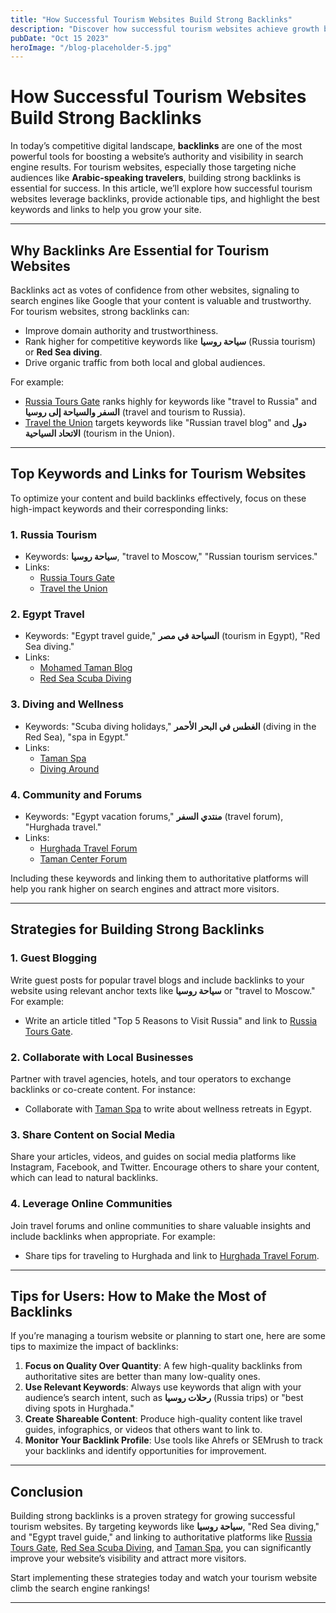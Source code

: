 ```yaml
---
title: "How Successful Tourism Websites Build Strong Backlinks"
description: "Discover how successful tourism websites achieve growth by building strong backlinks and learn actionable tips to improve your SEO strategy."
pubDate: "Oct 15 2023"
heroImage: "/blog-placeholder-5.jpg"
---
```


# How Successful Tourism Websites Build Strong Backlinks

In today’s competitive digital landscape, **backlinks** are one of the most powerful tools for boosting a website’s authority and visibility in search engine results. For tourism websites, especially those targeting niche audiences like **Arabic-speaking travelers**, building strong backlinks is essential for success. In this article, we’ll explore how successful tourism websites leverage backlinks, provide actionable tips, and highlight the best keywords and links to help you grow your site.

---

## Why Backlinks Are Essential for Tourism Websites

Backlinks act as votes of confidence from other websites, signaling to search engines like Google that your content is valuable and trustworthy. For tourism websites, strong backlinks can:
- Improve domain authority and trustworthiness.
- Rank higher for competitive keywords like **سياحة روسيا** (Russia tourism) or **Red Sea diving**.
- Drive organic traffic from both local and global audiences.

For example:
- [Russia Tours Gate](https://russiatoursgate.com/) ranks highly for keywords like "travel to Russia" and **السفر والسياحة إلى روسيا** (travel and tourism to Russia).
- [Travel the Union](https://traveltheunion.ru/) targets keywords like "Russian travel blog" and **دول الاتحاد السياحية** (tourism in the Union).

---

## Top Keywords and Links for Tourism Websites

To optimize your content and build backlinks effectively, focus on these high-impact keywords and their corresponding links:

### 1. **Russia Tourism**
- Keywords: **سياحة روسيا**, "travel to Moscow," "Russian tourism services."
- Links:
  - [Russia Tours Gate](https://russiatoursgate.com/)
  - [Travel the Union](https://traveltheunion.ru/)

### 2. **Egypt Travel**
- Keywords: "Egypt travel guide," **السياحة في مصر** (tourism in Egypt), "Red Sea diving."
- Links:
  - [Mohamed Taman Blog](https://mtaman.ru/)
  - [Red Sea Scuba Diving](https://redsea-scubadiving.com/)

### 3. **Diving and Wellness**
- Keywords: "Scuba diving holidays," **الغطس في البحر الأحمر** (diving in the Red Sea), "spa in Egypt."
- Links:
  - [Taman Spa](https://tamanspa.ru/)
  - [Diving Around](https://divingaround.com/)

### 4. **Community and Forums**
- Keywords: "Egypt vacation forums," **منتدي السفر** (travel forum), "Hurghada travel."
- Links:
  - [Hurghada Travel Forum](https://hurghada.ahlamontada.com/)
  - [Taman Center Forum](https://tamancenter.forumegypt.net/)

Including these keywords and linking them to authoritative platforms will help you rank higher on search engines and attract more visitors.

---

## Strategies for Building Strong Backlinks

### 1. Guest Blogging
Write guest posts for popular travel blogs and include backlinks to your website using relevant anchor texts like **سياحة روسيا** or "travel to Moscow." For example:
- Write an article titled "Top 5 Reasons to Visit Russia" and link to [Russia Tours Gate](https://russiatoursgate.com/).

### 2. Collaborate with Local Businesses
Partner with travel agencies, hotels, and tour operators to exchange backlinks or co-create content. For instance:
- Collaborate with [Taman Spa](https://tamanspa.ru/) to write about wellness retreats in Egypt.

### 3. Share Content on Social Media
Share your articles, videos, and guides on social media platforms like Instagram, Facebook, and Twitter. Encourage others to share your content, which can lead to natural backlinks.

### 4. Leverage Online Communities
Join travel forums and online communities to share valuable insights and include backlinks when appropriate. For example:
- Share tips for traveling to Hurghada and link to [Hurghada Travel Forum](https://hurghada.ahlamontada.com/).

---

## Tips for Users: How to Make the Most of Backlinks

If you’re managing a tourism website or planning to start one, here are some tips to maximize the impact of backlinks:
1. **Focus on Quality Over Quantity**: A few high-quality backlinks from authoritative sites are better than many low-quality ones.
2. **Use Relevant Keywords**: Always use keywords that align with your audience’s search intent, such as **رحلات روسيا** (Russia trips) or "best diving spots in Hurghada."
3. **Create Shareable Content**: Produce high-quality content like travel guides, infographics, or videos that others want to link to.
4. **Monitor Your Backlink Profile**: Use tools like Ahrefs or SEMrush to track your backlinks and identify opportunities for improvement.

---

## Conclusion

Building strong backlinks is a proven strategy for growing successful tourism websites. By targeting keywords like **سياحة روسيا**, "Red Sea diving," and "Egypt travel guide," and linking to authoritative platforms like [Russia Tours Gate](https://russiatoursgate.com/), [Red Sea Scuba Diving](https://redsea-scubadiving.com/), and [Taman Spa](https://tamanspa.ru/), you can significantly improve your website’s visibility and attract more visitors.

Start implementing these strategies today and watch your tourism website climb the search engine rankings!

---
